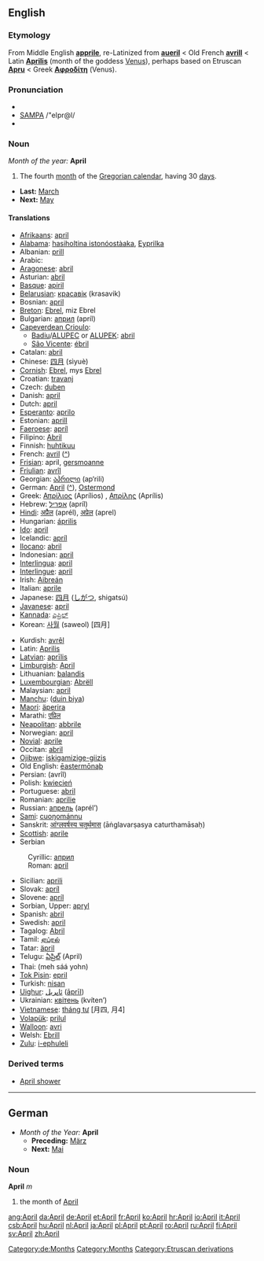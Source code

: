 ==English==
===Etymology===
From Middle English '''[[apprile]]''', re-Latinized from '''[[aueril]]''' < Old French '''[[avrill]]''' < Latin '''[[Aprilis]]''' (month of the goddess [[Venus]]), perhaps based on Etruscan '''[[Apru]]''' < Greek '''[[Αφροδίτη]]''' (Venus).

===Pronunciation===
*{{IPA|/ˈeɪprəl/, /ˈeɪprɪl/}}
*[[w:SAMPA|SAMPA]] /"eIpr@l/
*{{audio|en-us-April.ogg|Audio (US)}}

===Noun===
''Month of the year:'' '''April'''
#The fourth [[month]] of the [[Gregorian calendar]], having 30 [[day]]s.
*'''Last:''' [[March]]
*'''Next:''' [[May]]

====Translations====
{{top}}
*[[Afrikaans]]: [[april]]
*[[Alabama]]: [[hasiholtina istonóostàaka]], [[Eyprilka]]
*Albanian: [[prill]]
*Arabic: {{ARchar|[[ابريل|أبْرِيل]]}} {{IPAchar|(’abríːl)}} {{m}}
*[[Aragonese]]: [[abril]] {{m}}
*Asturian: [[abril]] {{m}}
*[[Basque]]: [[apiril]]
*[[Belarusian]]: [[красавік]] (krasavik)
*Bosnian: [[april#Bosnian|april]] {{m}}
*[[Breton]]: [[Ebrel]], miz Ebrel
*Bulgarian: [[април]] (apríl)
*[[Capeverdean Crioulo]]:
**[[Badiu]]/[[ALUPEC]] or [[ALUPEK]]: [[abril]]
**[[São Vicente]]: [[ébril]]
*Catalan: [[abril]] {{m}}
*Chinese: [[四月]] (sìyuè)
*[[Cornish]]: [[Ebrel]], mys [[Ebrel]]
*Croatian: [[travanj]] {{m}}
*Czech: [[duben]] {{m}}
*Danish: [[april]]
*Dutch: [[april]]
*[[Esperanto]]: [[aprilo]]
*Estonian: [[aprill]]
*[[Faeroese]]: [[apríl]]
*Filipino: [[Abril]]
*Finnish: [[huhtikuu]]
*French: [[avril]] {{m}} ([[:fr:avril|^]])
*[[Frisian]]: april, [[gersmoanne]]
*[[Friulian]]: [[avrîl]]
*Georgian: [[აპრილი]] (ap‘rili)
*German: [[April#German|April]] {{m}} ([[:de:April|^]]), [[Ostermond]] {{m}}
*Greek: [[Απρίλιος]] (Aprílios) {{m}}, [[Απρίλης]] (Aprílis) {{m}}
*Hebrew: [[אפריל]] (apríl) {{m}}
*[[Hindi]]: [[अप्रैल]] (aprél), [[अप्रेल]] (aprel)
*Hungarian: [[április]]
*[[Ido]]: [[april]]
*Icelandic: [[apríl]]
*[[Ilocano]]: [[abril]]
*Indonesian: [[april]]
*[[Interlingua]]: [[april]]
*[[Interlingue]]: [[april]]
*Irish: [[Aibreán]]
*Italian: [[aprile]] {{m}}
*Japanese: [[四月]] ([[しがつ]], shigatsú)
*[[Javanese]]: [[april]]
*[[Kannada]]: [[ಎಪ್ರಿಲ್]]
*Korean: [[사월]] (saweol) [四月]
{{mid}}
*Kurdish: [[avrêl]]
*Latin: [[Aprilis]] {{m}}
*[[Latvian]]: [[aprīlis]]
*[[Limburgish]]: [[April#Limburgish|April]]
*Lithuanian: [[balandis]] {{m}}
*[[Luxembourgian]]: [[Abrëll]]
*Malaysian: [[april]]
*[[Manchu]]: ([[duin biya]])
*[[Maori]]: [[äperira]]
*Marathi: [[एप्रिल]]
*[[Neapolitan]]: [[abbrile]]
*Norwegian: [[april]]
*[[Novial]]: [[aprile]]
*Occitan: [[abril]] {{m}}
*[[Ojibwe]]: [[iskigamizige-giizis]]
*Old English: [[eastermonaþ|ēastermōnaþ]] {{m}}
*Persian: {{FAchar|[[آوریل]]}} (avrîl)
*Polish: [[kwiecień]] {{m}}
*Portuguese: [[abril#Portuguese|abril]] {{m}}
*Romanian: [[aprilie]]
*Russian: [[апрель]] (aprél’) {{m}}
*[[Sami]]: [[cuoŋománnu]]
*Sanskrit: [[आंग्लवर्षस्य चतुर्थमास]] (āṅglavarṣasya caturthamāsaḥ)
*[[Scottish]]: [[aprile]]
*Serbian
:Cyrillic: [[април#Serbian|април]] {{m}}
:Roman: [[april#Serbian|april]] {{m}}
*Sicilian: [[aprili]] {{m}}
*Slovak: [[apríl]] {{m}}
*Slovene: [[apríl]] {{m}}
*Sorbian, Upper: [[apryl]]
*Spanish: [[abril#Spanish|abril]] {{m}}
*Swedish: [[april#Swedish|april]]
*Tagalog: [[Abril]]
*Tamil: [[ஏப்ரல்]]
*Tatar: [[äpril]]
*Telugu: [[ఏప్రిల్]] (April)
*Thai: {{THchar|[[เมษายน]]}} (meh sáá yohn)
*[[Tok Pisin]]: [[epril]]
*Turkish: [[nisan]]
*[[Uighur]]: [[ئاپريل]] ([[āprīl]])
*Ukrainian: [[квітень]] (kvíten’) {{m}}
*[[Vietnamese]]: [[tháng tư]] [月四, 月4]
*[[Volapük]]: [[prilul]]
*[[Walloon]]: [[avri]]
*Welsh: [[Ebrill]] {{m}}
*[[Zulu]]: [[i-ephuleli]]
{{bottom}}

===Derived terms===
*[[April shower]]


----

==German==
*''Month of the Year:'' '''April'''
**'''Preceding:''' [[März]]
**'''Next:''' [[Mai]]
===Noun===
'''April''' ''m''
#the month of [[April]]
[[Category:de:Months]]

[[Category:Months]]
[[Category:Etruscan derivations]]

[[ang:April]]
[[da:April]]
[[de:April]]
[[et:April]]
[[fr:April]]
[[ko:April]]
[[hr:April]]
[[io:April]]
[[it:April]]
[[csb:April]]
[[hu:April]]
[[nl:April]]
[[ja:April]]
[[pl:April]]
[[pt:April]]
[[ro:April]]
[[ru:April]]
[[fi:April]]
[[sv:April]]
[[zh:April]]